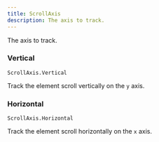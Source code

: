 ```yaml
---
title: ScrollAxis
description: The axis to track.
---
```


The axis to track.

### Vertical

`ScrollAxis.Vertical`

Track the element scroll vertically on the `y` axis.

### Horizontal

`ScrollAxis.Horizontal`

Track the element scroll horizontally on the `x` axis.
